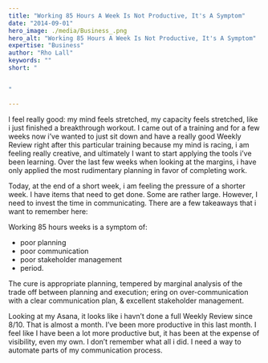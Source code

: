 ```yaml
---
title: "Working 85 Hours A Week Is Not Productive, It's A Symptom"
date: "2014-09-01"
hero_image: ./media/Business_.png
hero_alt: "Working 85 Hours A Week Is Not Productive, It's A Symptom"
expertise: "Business"
author: "Rho Lall"
keywords: ""
short: "


"

---
```


l feel really good: my mind feels stretched, my capacity feels stretched, like i just finished a breakthrough workout. I came out of a training and for a few weeks now i’ve wanted to just sit down and have a really good Weekly Review right after this particular training because my mind is racing, i am feeling really creative, and ultimately I want to start applying the tools i’ve been learning. Over the last few weeks when looking at the margins, i have only applied the most rudimentary planning in favor of completing work.

Today, at the end of a short week, i am feeling the pressure of a shorter week.  I have items that need to get done. Some are rather large. However, I need to invest the time in communicating. There are a few takeaways that i want to remember here:

Working 85 hours weeks is a symptom of:

- poor planning
- poor communication
- poor stakeholder management
- period.
 
The cure is appropriate planning, tempered by marginal analysis of the trade off between planning and execution; ering on over-communication with a clear communication plan, & excellent stakeholder management.

Looking at my Asana, it looks like i havn’t done a full Weekly Review since 8/10.  That is almost a month. I’ve been more productive in this last month. I feel like I have been a lot more productive but, it has been at the expense of visibility, even my own. I don’t remember what all i did. I need a way to automate parts of my communication process.
